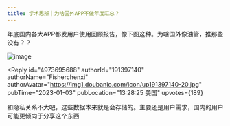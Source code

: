 ```yaml
---
title: 学术思辨｜为啥国外APP不做年度汇总？
---
```



<Forum groupName="古怪问题研究中心" groupUrl="https://www.douban.com/group/philosophasters/" archivedAt="2025-05-16T14:51:13.744Z">
  <Post
    id="280928494"
    title="学术思辨｜为啥国外APP不做年度汇总？"
    url="https://www.douban.com/group/topic/280928494/?_spm_id=MTkwMzEzNDE2"
    pubTime="2023-01-19"
    highlightUserId="191397140"
  >
年底国内各大APP都发用户使用回顾报告，像下图这种。为啥国外像油管，推那些没有？？

![image](https://img3.doubanio.com/view/group_topic/l/public/p588044937.webp)

<Reply
  id="4973695688"
  authorId="191397140"
  authorName="Fisherchenxi"
  authorAvatar="https://img1.doubanio.com/icon/up191397140-20.jpg"
  pubTime="2023-01-03"
  pubLocation="13:28:25 美国"
  upvotes={189}
>
和隐私关系不大吧，这些数据本来就是会存储的。主要还是用户需求，国内的用户可能更倾向于分享这个东西
</Reply>
  </Post>
</Forum>
